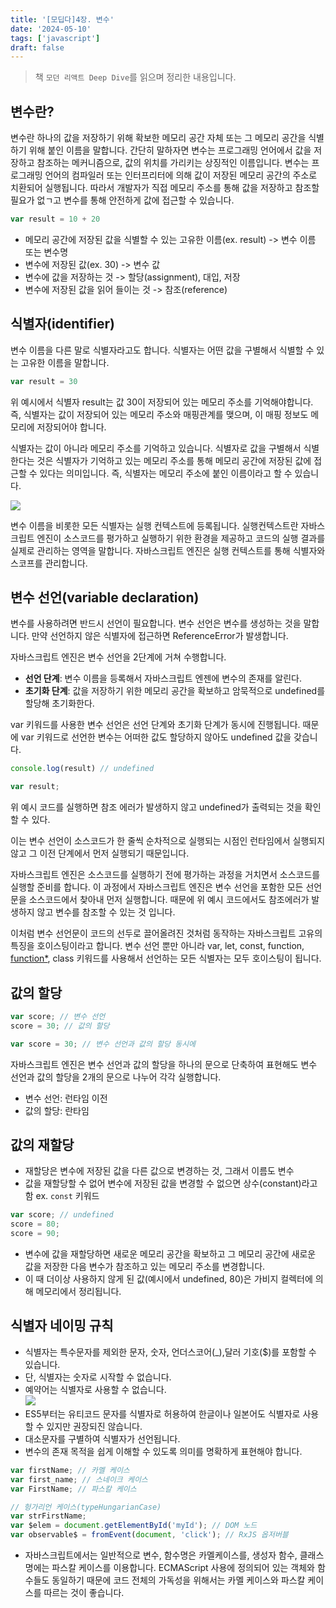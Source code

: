 ```yaml
---
title: '[모딥다]4장. 변수' 
date: '2024-05-10'
tags: ['javascript']
draft: false
---
```


> 책 `모던 리액트 Deep Dive`를 읽으며 정리한 내용입니다.

## 변수란?

변수란 하나의 값을 저장하기 위해 확보한 메모리 공간 자체 또는 그 메모리 공간을 식별하기 위해 붙인 이름을 말합니다. 
간단히 말하자면 변수는 프로그래밍 언어에서 값을 저장하고 참조하는 메커니즘으로, 값의 위치를 가리키는 상징적인 이름입니다. 
변수는 프로그래밍 언어의 컴파일러 또는 인터프리터에 의해 값이 저장된 메모리 공간의 주소로 치환되어 실행됩니다. 
따라서 개발자가 직접 메모리 주소를 통해 값을 저장하고 참조할 필요가 없ㄱ고 변수를 통해 안전하게 값에 접근할 수 있습니다.

```js
var result = 10 + 20
```
- 메모리 공간에 저장된 값을 식별할 수 있는 고유한 이름(ex. result) -> 변수 이름 또는 변수명
- 변수에 저장된 값(ex. 30) -> 변수 값
- 변수에 값을 저장하는 것 -> 할당(assignment), 대입, 저장
- 변수에 저장된 값을 읽어 들이는 것 -> 참조(reference)

## 식별자(identifier)

변수 이름을 다른 말로 식별자라고도 합니다. 식별자는 어떤 값을 구별해서 식별할 수 있는 고유한 이름을 말합니다.

```js
var result = 30
```

위 예시에서 식별자 result는 값 30이 저장되어 있는 메모리 주소를 기억해야합니다. 즉, 식별자는 값이 저장되어 있는 메모리 주소와 매핑관계를 맺으며, 이 매핑 정보도 메모리에 저장되어야 합니다.

식별자는 값이 아니라 메모리 주소를 기억하고 있습니다. 식별자로 값을 구별해서 식별한다는 것은 식별자가 기억하고 있는 메모리 주소를 통해 메모리 공간에 저장된 값에 접근할 수 있다는 의미입니다. 즉, 식별자는 메모리 주소에 붙인 이름이라고 할 수 있습니다.

![](https://miro.medium.com/max/700/1*IiejRUFbks-TaOzJJvdoVw.jpeg)

변수 이름을 비롯한 모든 식별자는 실행 컨텍스트에 등록됩니다. 
실행컨텍스트란 자바스크립트 엔진이 소스코드를 평가하고 실행하기 위한 환경을 제공하고 코드의 실행 결과를 실제로 관리하는 영역을 말합니다. 
자바스크립트 엔진은 실행 컨텍스트를 통해 식별자와 스코프를 관리합니다.


## 변수 선언(variable declaration)

변수를 사용하려면 반드시 선언이 필요합니다. 변수 선언은 변수를 생성하는 것을 말합니다. 만약 선언하지 않은 식별자에 접근하면 ReferenceError가 발생합니다.

자바스크립트 엔진은 변수 선언을 2단계에 거쳐 수행합니다.

- **선언 단계**: 변수 이름을 등록해서 자바스크립트 엔젠에 변수의 존재를 알린다.
- **초기화 단계**: 값을 저장하기 위한 메모리 공간을 확보하고 암묵적으로 undefined를 할당해 초기화한다.

var 키워드를 사용한 변수 선언은 선언 단계와 초기화 단계가 동시에 진행됩니다. 때문에 var 키워드로 선언한 변수는 어떠한 값도 할당하지 않아도 undefined 값을 갖습니다.

```js
console.log(result) // undefined

var result;
```

위 예시 코드를 실행하면 참조 에러가 발생하지 않고 undefined가 출력되는 것을 확인할 수 있다.

이는 변수 선언이 소스코드가 한 줄씩 순차적으로 실행되는 시점인 런타임에서 실행되지 않고 그 이전 단계에서 먼저 실행되기 때문입니다.

자바스크립트 엔진은 소스코드를 실행하기 전에 평가하는 과정을 거치면서 소스코드를 실행할 준비를 합니다. 
이 과정에서 자바스크립트 엔진은 변수 선언을 포함한 모든 선언문을 소스코드에서 찾아내 먼저 실행합니다. 
때문에 위 예시 코드에서도 참조에러가 발생하지 않고 변수를 참조할 수 있는 것 입니다.

이처럼 변수 선언문이 코드의 선두로 끌어올려진 것처럼 동작하는 자바스크립트 고유의 특징을 호이스팅이라고 합니다. 변수 선언 뿐만 아니라 var, let, const, function, [function*](https://developer.mozilla.org/ko/docs/Web/JavaScript/Reference/Statements/function*), class 키워드를 사용해서 선언하는 모든 식별자는 모두 호이스팅이 됩니다.

## 값의 할당

```js
var score; // 변수 선언
score = 30; // 값의 할당

var score = 30; // 변수 선언과 값의 할당 동시에
```

자바스크립트 엔진은 변수 선언과 값의 할당을 하나의 문으로 단축하여 표현해도 변수 선언과 값의 할당을 2개의 문으로 나누어 각각 실행합니다.

- 변수 선언: 런타임 이전
- 값의 할당: 란타임

## 값의 재할당

- 재할당은 변수에 저장된 값을 다른 값으로 변경하는 것, 그래서 이름도 변수
- 값을 재할당할 수 없어 변수에 저장된 값을 변경할 수 없으면 상수(constant)라고 함 ex. `const` 키워드

```js
var score; // undefined
score = 80;
score = 90;
```
- 변수에 값을 재할당하면 새로운 메모리 공간을 확보하고 그 메모리 공간에 새로운 값을 저장한 다음 변수가 참조하고 있는 메모리 주소를 변경합니다.
- 이 때 더이상 사용하지 않게 된 값(예시에서 undefined, 80)은 가비지 컬렉터에 의해 메모리에서 정리됩니다.

## 식별자 네이밍 규칙

- 식별자는 특수문자를 제외한 문자, 숫자, 언더스코어(_),달러 기호($)를 포함할 수 있습니다.
- 단, 식별자는 숫자로 시작할 수 없습니다.
- 예약어는 식별자로 사용할 수 없습니다.  
  ![](https://velog.velcdn.com/images/tamagoyakii/post/dc3f2fdc-f8b1-4099-a079-61510b2e9335/image.png)
- ES5부터는 유티코드 문자를 식별자로 허용하여 한글이나 일본어도 식별자로 사용할 수 있지만 권장되진 않습니다.
- 대소문자를 구별하여 식별자가 선언됩니다.
- 변수의 존재 목적을 쉽게 이해할 수 있도록 의미를 명확하게 표현해야 합니다.

```js
var firstName; // 카멜 케이스
var first_name; // 스네이크 케이스
var FirstName; // 파스칼 케이스

// 헝가리언 케이스(typeHungarianCase)
var strFirstName;
var $elem = document.getElementById('myId'); // DOM 노드
var observable$ = fromEvent(document, 'click'); // RxJS 옵저버블
```
- 자바스크립트에서는 일반적으로 변수, 함수명은 카멜케이스를, 생성자 함수, 클래스명에는 파스칼 케이스를 이용합니다. ECMAScript 사용에 정의되어 있는 객체와 함수들도 동일하기 때문에 코드 전체의 가독성을 위해서는 카멜 케이스와 파스칼 케이스를 따르는 것이 좋습니다.


